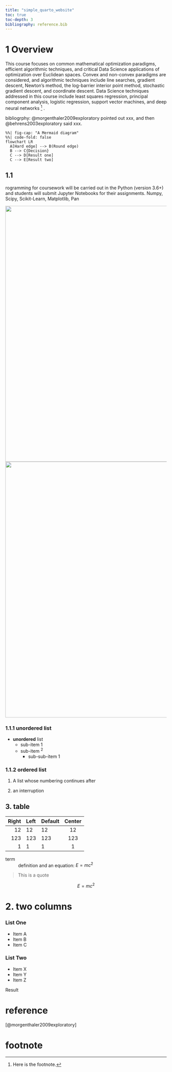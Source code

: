 ```yaml
---
title: "simple_quarto_website"
toc: true
toc-depth: 3 
bibliography: reference.bib
---
```




# 1 Overview
This course focuses on common mathematical optimization paradigms, efficient algorithmic techniques, and critical Data Science applications of optimization over Euclidean spaces. Convex and non-convex paradigms are considered, and algorithmic techniques include line searches, gradient descent, Newton’s method, the log-barrier interior point method, stochastic gradient descent, and coordinate descent. Data Science techniques addressed in this course include least squares regression, principal component analysis, logistic regression, support vector machines, and deep neural networks [^1] .

bibliogrphy: @morgenthaler2009exploratory pointed out xxx, and then @behrens2003exploratory said xxx.

```mermaid
%%| fig-cap: "A Mermaid diagram"
%%| code-fold: false
flowchart LR
  A[Hard edge] --> B(Round edge)
  B --> C{Decision}
  C --> D[Result one]
  C --> E[Result two]
```

## 1.1
rogramming for coursework will be carried out in the Python (version 3.6+) and students will submit Jupyter Notebooks for their assignments. Numpy, Scipy, Scikit-Learn, Matplotlib, Pan

::: {layout-ncol="1"}
![](./images/levelofmeasure.png){width=800}
![](./images/machinelearning.png){width=800}

:::

### 1.1.1 unordered list
* **unordered** list
    + sub-item 1
    + sub-item ^2^
        - sub-sub-item 1
  
### 1.1.2 ordered list
(@)  A list whose numbering
continues after

(@)  an interruption

## 3. table
| Right | Left | Default | Center |
|------:|:-----|---------|:------:|
|   12  |  12  |    12   |    12  |
|  123  |  123 |   123   |   123  |
|    1  |    1 |     1   |     1  |

term
: definition and an equation:  $E = mc^{2}$

 > This is a quote

$$E = mc^{2}$$

# 2. two columns

::: {layout-ncol=2}
### List One

- Item A
- Item B
- Item C

### List Two

- Item X
- Item Y
- Item Z
:::
Result

# reference
[@morgenthaler2009exploratory]

# footnote
[^1]: Here is the footnote.